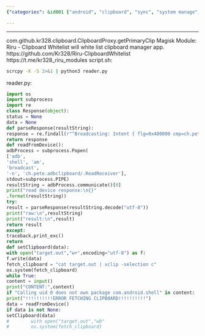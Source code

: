 ```yaml
---
{"categories": &id001 ["android", "clipboard", "sync", "system manage", "tweaks"], "category": "Clipboard issue in Android 10", "date": "2022-02-21 11:44:30", "description": "This article explains how to resolve the Android 10 clipboard issue in scrcpy by utilizing Riru's Clipboard Whitelist module and incorporating the '-K' flag with Python's reader.py script, allowing compatibility with specific clipboard manager apps.", "tags": *id001, "title": "Android 10 clipboard issue for scrcpy"}

---
```


------
com.github.kr328.clipboard.ClipboardProxy.getPrimaryClip
Magisk Module:
Riru - Clipboard Whitelist
will white list clipboard manager app.
https://github.com/Kr328/Riru-ClipboardWhitelist
https://t.me/kr328_riru_modules
script.sh:
```bash
scrcpy -K -S 2>&1 | python3 reader.py
```
reader.py:
```python
import os
import subprocess
import re
class Response(object):
status = None
data = None
def parseResponse(resultString):
response = re.findall(r"^Broadcasting: Intent { flg=0x400000 cmp=ch.pete.adbclipboard/.ReadReceiver }\nBroadcast completed: result=-1, data=\"((.*\n?)+)\"$",resultString)[0][0]
return response
def readFromDevice():
adbProcess = subprocess.Popen(
['adb',
'shell', 'am',
'broadcast',
'-n', 'ch.pete.adbclipboard/.ReadReceiver'],
stdout=subprocess.PIPE)
resultString = adbProcess.communicate()[0]
print("read device response:\n{}"
.format(resultString))
try:
result = parseResponse(resultString.decode("utf-8"))
print("raw:\n",resultString)
print("result:\n",result)
return result
except:
traceback.print_exc()
return
def setClipboard(data):
with open("target.out","w+",encoding="utf-8") as f:
f.write(data)
fetch_clipboard = "cat target.out | xclip -selection c"
os.system(fetch_clipboard)
while True:
content = input()
print("CONTENT:",content)
if "Calling uid 0 does not own package com.android.shell" in content:
print("!!!!!!!!!!ERROR FETCHING CLIPBOARD!!!!!!!!!!")
data = readFromDevice()
if data is not None:
setClipboard(data)
#        with open("target.out","wb"
#        os.system(fetch_clipboard)
```
